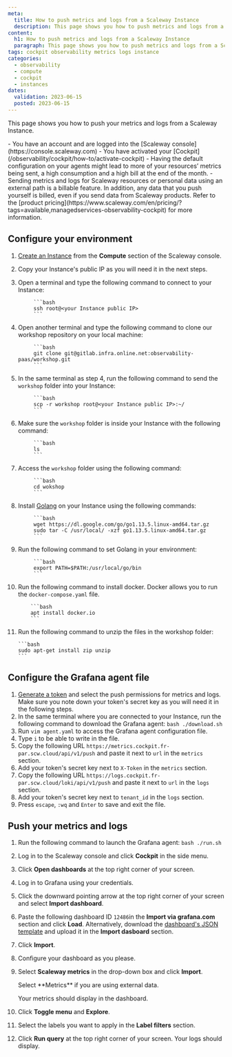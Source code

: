 ```yaml
---
meta:
  title: How to push metrics and logs from a Scaleway Instance
  description: This page shows you how to push metrics and logs from a Scaleway Instance
content:
  h1: How to push metrics and logs from a Scaleway Instance
  paragraph: This page shows you how to push metrics and logs from a Scaleway Instance
tags: cockpit observability metrics logs instance
categories:
  - observability
  - compute
  - cockpit
  - instances
dates:
  validation: 2023-06-15
  posted: 2023-06-15
---
```


This page shows you how to push your metrics and logs from a Scaleway Instance.

<Macro id="iam-requirements" />
 
<Message type="requirement">
 - You have an account and are logged into the [Scaleway console](https://console.scaleway.com)
 - You have activated your [Cockpit](/observability/cockpit/how-to/activate-cockpit)
</Message>

<Message type="important">
 - Having the default configuration on your agents might lead to more of your resources’ metrics being sent, a high consumption and a high bill at the end of the month.
 - Sending metrics and logs for Scaleway resources or personal data using an external path is a billable feature. In addition, any data that you push yourself is billed, even if you send data from Scaleway products. Refer to the [product pricing](https://www.scaleway.com/en/pricing/?tags=available,managedservices-observability-cockpit) for more information.
</Message>

## Configure your environment

1. [Create an Instance](/compute/instances/how-to/create-an-instance) from the **Compute** section of the Scaleway console.
2. Copy your Instance's public IP as you will need it in the next steps.
3. Open a terminal and type the following command to connect to your Instance:

            ```bash
            ssh root@<your Instance public IP>
            ```
4. Open another terminal and type the following command to clone our workshop repository on your local machine:

            ```bash
            git clone git@gitlab.infra.online.net:observability-paas/workshop.git
            ```
5. In the same terminal as step 4, run the following command to send the `workshop` folder into your Instance:

            ```bash
            scp -r workshop root@<your Instance public IP>:~/
            ```
6. Make sure the `workshop` folder is inside your Instance with the following command:

            ```bash
            ls
            ```
7. Access the `workshop` folder using the following command:

            ```bash
            cd wokshop
            ```
8. Install [Golang](https://go.dev/) on your Instance using the following commands:

            ```bash
            wget https://dl.google.com/go/go1.13.5.linux-amd64.tar.gz
            sudo tar -C /usr/local/ -xzf go1.13.5.linux-amd64.tar.gz
            ```
9. Run the following command to set Golang in your environment:

            ```bash
            export PATH=$PATH:/usr/local/go/bin
            ```
10. Run the following command to install docker. Docker allows you to run the `docker-compose.yaml` file.

            ```bash
            apt install docker.io
            ```
11. Run the following command to unzip the files in the workshop folder:

        ```bash
        sudo apt-get install zip unzip
        ```

## Configure the Grafana agent file

1. [Generate a token](/observability/cockpit/how-to/create-token/) and select the push permissions for metrics and logs. Make sure you note down your token's secret key as you will need it in the following steps.
2.  In the same terminal where you are connected to your Instance, run the following command to download the Grafana agent:
        ```bash
        ./download.sh
        ```
3. Run `vim agent.yaml` to access the Grafana agent configuration file.
4. Type `i` to be able to write in the file.
5. Copy the following URL `https://metrics.cockpit.fr-par.scw.cloud/api/v1/push` and paste it next to `url` in the `metrics` section.
6. Add your token's secret key next to `X-Token` in the `metrics` section.
    <Lightbox src="scaleway-metrics-section-completed.webp" alt="" />
7. Copy the following URL `https://logs.cockpit.fr-par.scw.cloud/loki/api/v1/push` and paste it next to `url` in the `logs` section.
8. Add your token's secret key next to `tenant_id` in the `logs` section.
     <Lightbox src="scaleway-logs-section-completed.webp" alt="" />
9. Press `escape`, `:wq` and `Enter` to save and exit the file.


## Push your metrics and logs

1. Run the following command to launch the Grafana agent:
        ```bash
        ./run.sh
        ```
2. Log in to the Scaleway console and click **Cockpit** in the side menu.
3. Click **Open dashboards** at the top right corner of your screen.
4. Log in to Grafana using your credentials.
5. Click the downward pointing arrow at the top right corner of your screen and select **Import dashboard**.
    <Lightbox src="scaleway-import-dashboard.webp" alt="" />
6. Paste the following dashboard ID `12486`in the **Import via grafana.com** section and click **Load**. Alternatively, download the [dashboard's JSON template](https://grafana.com/grafana/dashboards/12486-node-exporter-full/) and upload it in the **Import dasboard** section.
7. Click **Import**.
8. Configure your dashboard as you please.
9. Select **Scaleway metrics** in the drop-down box and click **Import**.

    <Message type="important">
     Select **Metrics** if you are using external data.
    </Message>

    Your metrics should display in the dashboard.

    <Lightbox src="scaleway-metrics-display.webp" alt="" />

10. Click **Toggle menu** and **Explore**.
11. Select the labels you want to apply in the **Label filters** section.
12. Click **Run query** at the top right corner of your screen. Your logs should display.
    <Lightbox src="scaleway-logs-display.webp" alt="" />



